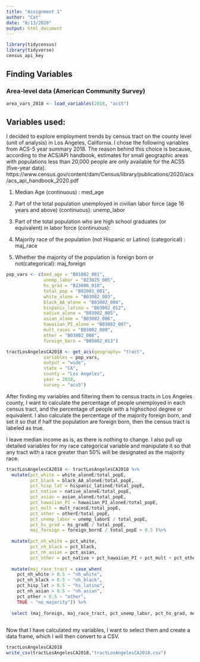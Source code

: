 ```yaml
---
title: "Assignment 1"
author: "Cat"
date: "8/13/2020"
output: html_document
---
```


```r
library(tidycensus)
library(tidyverse)
census_api_key
```

## Finding Variables 

### Area-level data (American Community Survey)
```r
area_vars_2018 <- load_variables(2018, "acs5")
```
## Variables used: 

I decided to explore employment trends by census tract on the county level (unit of analysis) in Los Angeles, California. I chose the following variables from ACS-5 year summary 2018. The reason behind this choice is because, according to the ACS/API handbook, estimates for small geographic areas with populations less than 20,000 people are only available for the ACS5 (five-year data).
https://www.census.gov/content/dam/Census/library/publications/2020/acs/acs_api_handbook_2020.pdf


1. Median Age (continuous) : med_age

2. Part of the total population unemployed in civilian labor force (age 16 years and above) (continuous): unemp_labor

3. Part of the total population who are high school graduates (or equivalent) in labor force (continuous): 

4. Majority race of the population (not Hispanic or Latino) (categorical) : maj_race

5. Whether the majority of the population is foreign born or not(categorical): maj_foreign

```r
pop_vars <- c(med_age = "B01002_001",
              unemp_labor = "B23025_005",
              hs_grad = "B23006_010", 
              total_pop = "B02001_001", 
              white_alone = "B03002_003",
              black_AA_alone = "B03002_004",
              hispanic_latino = "B03002_012",
              native_alone = "B03002_005",
              asian_alone = "B03002_006",
              hawaiian_PI_alone = "B03002_007",
              mult_races = "B03002_009",
              other = "B03002_008",
              foreign_born = "B05002_013")

tractLosAngelesCA2018 <- get_acs(geography= "tract", 
              variables = pop_vars, 
              output = "wide", 
              state = "CA",
              county = "Los Angeles",
              year = 2018, 
              survey = "acs5")
```
After finding my variables and filtering them to census tracts in Los Angeles county, I want to calculate the percentage of people unemployed in each census tract, and the percentage of people with a highschool degree or equivalent. I also calculate the percentage of the majority foreign born, and set it so that if half the population are foreign born, then the census tract is labeled as true. 

I leave median income as is, as there is nothing to change. I also pull up detailed variables for my race categorical variable and manipulate it so that any tract with a race greater than 50% will be designated as the majority race.  
```r
tractLosAngelesCA2018 <- tractLosAngelesCA2018 %>%
  mutate(pct_white = white_aloneE/total_popE,
         pct_black = black_AA_aloneE/total_popE,
         pct_hisp_lat = hispanic_latinoE/total_popE,
         pct_native = native_aloneE/total_popE,
         pct_asian = asian_aloneE/total_popE,
         pct_hawaiian_PI = hawaiian_PI_aloneE/total_popE,
         pct_mult = mult_racesE/total_popE,
         pct_other = otherE/total_popE,
         pct_unemp_labor = unemp_laborE / total_popE,
         pct_hs_grad = hs_gradE / total_popE, 
         maj_foreign = foreign_bornE / total_popE > 0.5 )%>%
  
  mutate(pct_nh_white = pct_white,
         pct_nh_black = pct_black,
         pct_nh_asian = pct_asian,
         pct_other = pct_native + pct_hawaiian_PI + pct_mult + pct_other) %>%
  
  mutate(maj_race_tract = case_when(
    pct_nh_white > 0.5 ~ "nh_white",
    pct_nh_black > 0.5 ~ "nh_black",
    pct_hisp_lat > 0.5 ~ "hs_latino",
    pct_nh_asian > 0.5 ~ "nh_asian",
    pct_other > 0.5 ~ "other",
    TRUE ~ "no_majority")) %>%
  
  select (maj_foreign, maj_race_tract, pct_unemp_labor, pct_hs_grad, med_ageE)
  
```
Now that I have calculated my variables, I want to select them and create a data frame, which I will then convert to a CSV. 
```r
tractLosAngelesCA2018
write_csv(tractLosAngelesCA2018,"tractLosAngelesCA2018.csv")

```